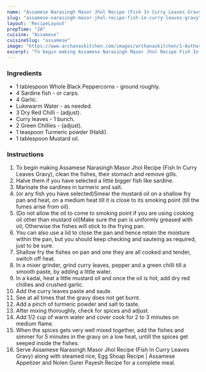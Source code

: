 ---
name: "Assamese Narasingh Masor Jhol Recipe (Fish In Curry Leaves Gravy)"
slug: "assamese-narasingh-masor-jhol-recipe-fish-in-curry-leaves-gravy"
layout: 'RecipeLayout'
prepTime: "20"
cuisine: "Assamese"
cuisineSlug: "assamese"
image: "https://www.archanaskitchen.com/images/archanaskitchen/1-Author/indranisen2003-gmail.com/Assamese_Narasingh_Masor_Jhol_Recipe_Fish_In_Curry_Leaves_Gravy-1.jpg"
excerpt: "To begin making Assamese Narasingh Masor Jhol Recipe Fish In Curry Leaves Gravy, clean the fishes, their stomach and remove gills"
---

### Ingredients

- 1 tablespoon Whole Black Peppercorns - ground roughly.
- 4 Sardine fish - or carps.
- 4 Garlic.
- Lukewarm Water - as needed.
- 3 Dry Red Chilli - (adjust).
- Curry leaves - 1 bunch.
- 2 Green Chillies - (adjust).
- 1 teaspoon Turmeric powder (Haldi).
- 1 tablespoon Mustard oil.

### Instructions

1. To begin making Assamese Narasingh Masor Jhol Recipe (Fish In Curry Leaves Gravy), clean the fishes, their stomach and remove gills.
1. Halve them if you have selected a little bigger fish like sardine.
1. Marinate the sardines in turmeric and salt.
1. (or any fish you have selected)Smear the mustard oil on a shallow fry pan and heat, on a medium heat till it is close to its smoking point (till the fumes arise from oil).
1. (Do not allow the oil to come to smoking point if you are using cooking oil other than mustard oil)Make sure the pan is uniformly greased with oil, Otherwise the fishes will stick to the frying pan.
1. You can also use a lid to close the pan and hence retain the moisture within the pan, but you should keep checking and sauteing as required, just to be sure.
1. Shallow fry the fishes on pan and one they are all cooked and tender, switch off heat.
1. In a mixer grinder, grind curry leaves, pepper and a green chilli till a smooth paste, by adding a little water.
1. In a kadai, heat a little mustard oil and once the oil is hot, add dry red chillies and crushed garlic.
1. Add the curry leaves paste and saute.
1. See at all times that the gravy does not get burnt.
1. Add a pinch of turmeric powder and salt to taste.
1. After mixing thoroughly, check for spices and adjust.
1. Add 1/2 cup of warm water and cover cook for 2 to 3 minutes on medium flame.
1. When the spices gets very well mixed together, add the fishes and simmer for 5 minutes in the gravy on a low heat, untill the spices get seeped inside the fishes.
1. Serve Assamese Narasingh Masor Jhol Recipe (Fish In Curry Leaves Gravy) along with steamed rice, Egg Shoap Recipe | Assamese Appetizer and Nolen Gurer Payesh Recipe for a complete meal.
